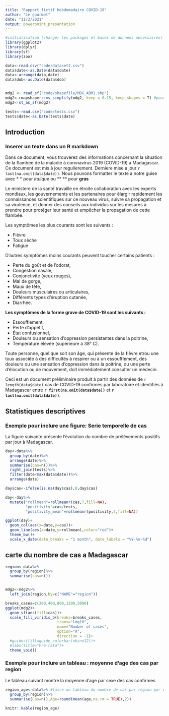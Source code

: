 ```yaml
---
title: "Rapport fictif hebdomadaire COVID-19"
author: "Le gourmet"
date: "11/2/2021"
output: powerpoint_presentation
---
```






```r


#initialisation (charger les packages et bases de donnees necessaires)
library(ggplot2)
library(dplyr)
library(sf)
library(zoo)

data<-read.csv("code/dataset2.csv")
data$date<-as.Date(data$date)
data<-arrange(data,date)
data$dob<-as.Date(data$dob)


mdg2 <- read_sf("code/shapefile/MDG_ADM1.shp")
mdg2<-rmapshaper::ms_simplify(mdg2, keep = 0.15, keep_shapes = T) #pour alleger la carte
mdg2<-st_as_sf(mdg2)

tests<-read.csv("code/tests.csv")
tests$date<-as.Date(tests$date)

```

## Introduction

### Inserer un texte dans un R markdown

Dans ce document, vous trouverez des informations concernant la situation de la flambee de la maladie à coronavirus 2019 (COVID-19) a Madagascar. Ce document est mis à jour regulierement. Derniere mise a jour `r last(na.omit(data$date))`. Nous pouvons formatter le texte a notre guise avec *  * pour *italique* ou **   ** pour **gras** 

Le ministere de la santé travaille en étroite collaboration avec les experts mondiaux, les gouvernements et les partenaires pour élargir rapidement les connaissances scientifiques sur ce nouveau virus, suivre sa propagation et sa virulence, et donner des conseils aux individus sur les mesures à prendre pour protéger leur santé et empêcher la propagation de cette flambée.

Les symptômes les plus courants sont les suivants :

* Fièvre
* Toux sèche
* Fatigue

D’autres symptômes moins courants peuvent toucher certains patients :

* Perte du goût et de l’odorat,
* Congestion nasale,
* Conjonctivite (yeux rouges),
* Mal de gorge,
* Maux de tête,
* Douleurs musculaires ou articulaires,
* Différents types d’éruption cutanée,
* Diarrhée.
 

**Les symptômes de la forme grave de COVID-19 sont les suivants :**

* Essoufflement,
* Perte d’appétit,
* État confusionnel,
* Douleurs ou sensation d’oppression persistantes dans la poitrine,
* Température élevée (supérieure à 38° C).

Toute personne, quel que soit son âge, qui présente de la fièvre et/ou une toux associée à des difficultés à respirer ou à un essoufflement, des douleurs ou une sensation d’oppression dans la poitrine, ou une perte d’élocution ou de mouvement, doit immédiatement consulter un médecin.

Ceci est un document préliminaire produit à partir des données de  `r length(data$date)` cas de COVID-19 confirmés par laboratoire et identifiés à Madagascar entre **`r first(na.omit(data$date))`**  et **`r last(na.omit(data$date))`**.



## Statistiques descriptives

### Exemple pour inclure une figure: Serie temporelle de cas

La figure suivante présente l’évolution du nombre de prélèvements positifs  par jour à Madagascar.

```r

day<-data%>%
  group_by(date)%>%
  arrange(date)%>%
  summarise(cas=n())%>%
  right_join(tests)%>% 
  filter(date<max(data$date))%>%
  arrange(date)

day$cas<-ifelse(is.na(day$cas),0,day$cas)

day<-day%>%
  mutate("rollmean"=rollmeanr(cas,7,fill=NA),
         "positivity"=cas/tests,
         "positivity_mean"=rollmeanr(positivity,7,fill=NA))

ggplot(day)+
  geom_col(aes(x=date,y=cas))+
  geom_line(aes(x=date,y=rollmean),color="red")+
  theme_bw()+
  scale_x_date(date_breaks = "1 month", date_labels = "%Y-%m-%d")


```


## carte du nombre de cas a Madagascar


```r

region<-data%>%
  group_by(region)%>%
  summarise(cas=n())


mdg2<-mdg2%>%
  left_join(region,by=c("NAME"="region"))

breaks_cases=c(200,400,800,1200,5000)
ggplot(mdg2)+
  geom_sf(aes(fill=cas))+
  scale_fill_viridis_b(breaks=breaks_cases,
                       trans="log10",
                       name="Number of cases",
                       option="A",
                       direction = -1)+
  #guides(fill=guide_colorbar(nbin=12))+
  #labs(title="Pro-rata")+
  theme_void()

```

\newpage

### Exemple pour inclure un tableau : moyenne d'age des cas par region

Le tableau suivant montre la moyenne d'age par sexe des cas confirmes


```r

region_age<-data%>% #faire un tableau du nombre de cas par region par exemple
  group_by(region)%>%
  summarise(Cas=n(),Age=round(mean(age,na.rm = TRUE),2))
  
knitr::kable(region_age)

```




